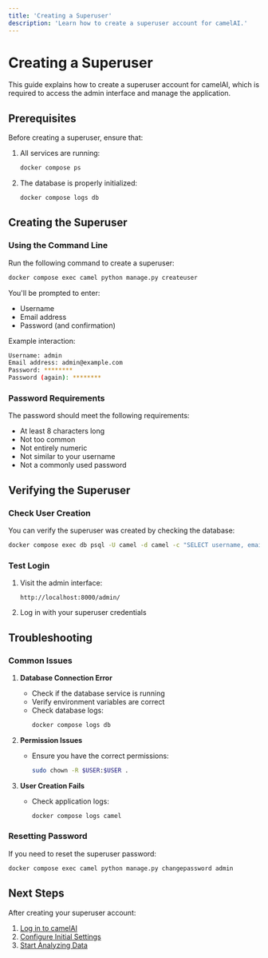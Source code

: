 ```yaml
---
title: 'Creating a Superuser'
description: 'Learn how to create a superuser account for camelAI.'
---
```


# Creating a Superuser

This guide explains how to create a superuser account for camelAI, which is required to access the admin interface and manage the application.

## Prerequisites

Before creating a superuser, ensure that:

1. All services are running:
   ```bash
   docker compose ps
   ```

2. The database is properly initialized:
   ```bash
   docker compose logs db
   ```

## Creating the Superuser

### Using the Command Line

Run the following command to create a superuser:

```bash
docker compose exec camel python manage.py createuser
```

You'll be prompted to enter:
- Username
- Email address
- Password (and confirmation)

Example interaction:
```bash
Username: admin
Email address: admin@example.com
Password: ********
Password (again): ********
```

### Password Requirements

The password should meet the following requirements:
- At least 8 characters long
- Not too common
- Not entirely numeric
- Not similar to your username
- Not a commonly used password

## Verifying the Superuser

### Check User Creation

You can verify the superuser was created by checking the database:

```bash
docker compose exec db psql -U camel -d camel -c "SELECT username, email, is_superuser FROM auth_user;"
```

### Test Login

1. Visit the admin interface:
   ```
   http://localhost:8000/admin/
   ```

2. Log in with your superuser credentials

## Troubleshooting

### Common Issues

1. **Database Connection Error**
   - Check if the database service is running
   - Verify environment variables are correct
   - Check database logs:
     ```bash
     docker compose logs db
     ```

2. **Permission Issues**
   - Ensure you have the correct permissions:
     ```bash
     sudo chown -R $USER:$USER .
     ```

3. **User Creation Fails**
   - Check application logs:
     ```bash
     docker compose logs camel
     ```

### Resetting Password

If you need to reset the superuser password:

```bash
docker compose exec camel python manage.py changepassword admin
```

## Next Steps

After creating your superuser account:

1. [Log in to camelAI](/first-steps/logging-in)
2. [Configure Initial Settings](/first-steps/initial-setup)
3. [Start Analyzing Data](/user-guide/analysis) 